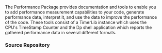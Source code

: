 <!-- [[Category:EDKII Packages]] -->
The Performance Package provides documentation and tools to enable you to add performance measurement capabilities to your code, generate performance data, interpret it, and use the data to improve the performance of the code.  These tools consist of a TimerLib instance which uses the CPU's TimeStamp Counter and the Dp shell application which reports the gathered performance data in several different formats.

===Source Repository===
{{Edk2SubPkg|PerformancePkg}}